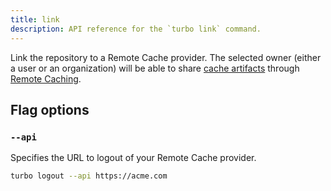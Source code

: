 ```yaml
---
title: link
description: API reference for the `turbo link` command.
---
```


Link the repository to a Remote Cache provider. The selected owner (either a user or an organization) will be able to share [cache artifacts](/repo/docs/core-concepts/caching) through [Remote Caching](/repo/docs/core-concepts/remote-caching).

## Flag options

### `--api`

Specifies the URL to logout of your Remote Cache provider.

```bash
turbo logout --api https://acme.com
```
